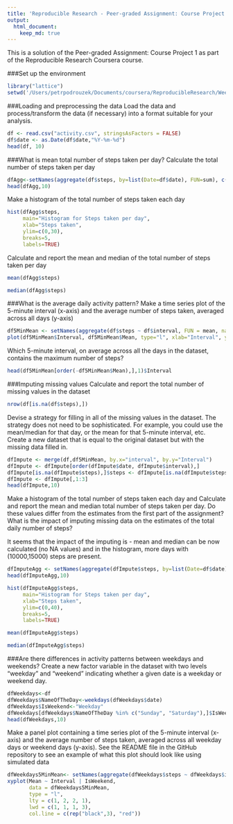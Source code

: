 ```yaml
---
title: 'Reproducible Research - Peer-graded Assignment: Course Project 1'
output: 
  html_document:
    keep_md: true
---
```

This is a solution of the Peer-graded Assignment: Course Project 1 as part of the Reproducible Research Coursera course. 

###Set up the environment
```r
library("lattice")
setwd('/Users/petrpodrouzek/Documents/coursera/ReproducibleResearch/Week2/RepData_PeerAssessment1')
```
###Loading and preprocessing the data
Load the data and process/transform the data (if necessary) into a format suitable for your analysis.
```r
df <- read.csv("activity.csv", stringsAsFactors = FALSE)
df$date <- as.Date(df$date,"%Y-%m-%d")
head(df, 10)
```
###What is mean total number of steps taken per day?
Calculate the total number of steps taken per day
```r
dfAgg<-setNames(aggregate(df$steps, by=list(Date=df$date), FUN=sum), c("date", "steps"))
head(dfAgg,10)
```
Make a histogram of the total number of steps taken each day
```r
hist(dfAgg$steps,
     main="Histogram for Steps taken per day", 
     xlab="Steps taken", 
     ylim=c(0,30),
     breaks=5,
     labels=TRUE)
```

Calculate and report the mean and median of the total number of steps taken per day
```r
mean(dfAgg$steps)
```
```r
median(dfAgg$steps)
```
###What is the average daily activity pattern?
Make a time series plot of the 5-minute interval (x-axis) and the average number of steps taken, averaged across all days (y-axis)
```r
df5MinMean <- setNames(aggregate(df$steps ~ df$interval, FUN = mean, na.rm=TRUE), c("Interval","Mean"))
plot(df5MinMean$Interval, df5MinMean$Mean, type="l", xlab="Interval", ylab="Steps Mean")
```
Which 5-minute interval, on average across all the days in the dataset, contains the maximum number of steps?
```r
head(df5MinMean[order(-df5MinMean$Mean),],1)$Interval
```
###Imputing missing values
Calculate and report the total number of missing values in the dataset 
```r
nrow(df[is.na(df$steps),])
```
Devise a strategy for filling in all of the missing values in the dataset. The strategy does not need to be sophisticated. For example, you could use the mean/median for that day, or the mean for that 5-minute interval, etc. Create a new dataset that is equal to the original dataset but with the missing data filled in.
```r
dfImpute <- merge(df,df5MinMean, by.x="interval", by.y="Interval")
dfImpute <- dfImpute[order(dfImpute$date, dfImpute$interval),]
dfImpute[is.na(dfImpute$steps),]$steps <- dfImpute[is.na(dfImpute$steps),]$Mean
dfImpute <- dfImpute[,1:3]
head(dfImpute,10)
```
Make a histogram of the total number of steps taken each day and Calculate and report the mean and median total number of steps taken per day. Do these values differ from the estimates from the first part of the assignment? What is the impact of imputing missing data on the estimates of the total daily number of steps?

It seems that the impact of the imputing is - mean and median can be now calculated (no NA values) and in the histogram, more days with (10000,15000) steps are present.  
```r
dfImputeAgg <- setNames(aggregate(dfImpute$steps, by=list(Date=df$date), FUN=sum), c("date", "steps"))
head(dfImputeAgg,10)

hist(dfImputeAgg$steps,
     main="Histogram for Steps taken per day", 
     xlab="Steps taken", 
     ylim=c(0,40),
     breaks=5,
     labels=TRUE)
```
```r
mean(dfImputeAgg$steps)
```
```r
median(dfImputeAgg$steps)
```
###Are there differences in activity patterns between weekdays and weekends?
Create a new factor variable in the dataset with two levels "weekday" and "weekend" indicating whether a given date is a weekday or weekend day.
```r
dfWeekdays<-df
dfWeekdays$NameOfTheDay<-weekdays(dfWeekdays$date)
dfWeekdays$IsWeekend<-"Weekday"
dfWeekdays[dfWeekdays$NameOfTheDay %in% c("Sunday", "Saturday"),]$IsWeekend <-"Weekend"
head(dfWeekdays,10)
```
Make a panel plot containing a time series plot of the 5-minute interval (x-axis) and the average number of steps taken, averaged across all weekday days or weekend days (y-axis). See the README file in the GitHub repository to see an example of what this plot should look like using simulated data
```r
dfWeekdays5MinMean<- setNames(aggregate(dfWeekdays$steps ~ dfWeekdays$interval + dfWeekdays$IsWeekend, FUN = mean, na.rm=TRUE), c("Interval","IsWeekend","Mean"))
xyplot(Mean ~ Interval | IsWeekend,
       data = dfWeekdays5MinMean,
       type = "l",
       lty = c(1, 2, 2, 1),
       lwd = c(1, 1, 1, 3),
       col.line = c(rep("black",3), "red"))
```














